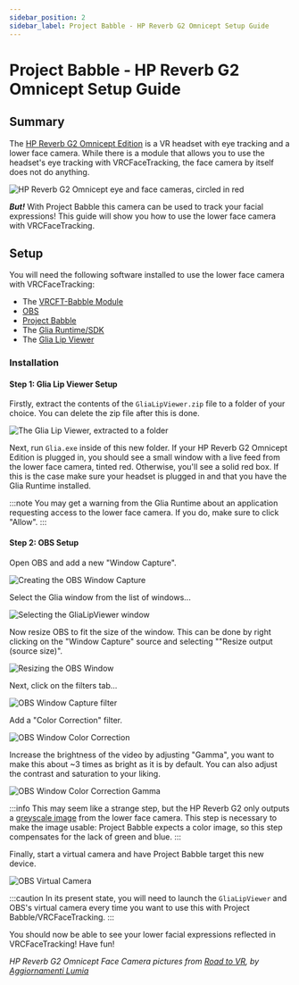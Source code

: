 ```yaml
---
sidebar_position: 2
sidebar_label: Project Babble - HP Reverb G2 Omnicept Setup Guide
---
```


# Project Babble - HP Reverb G2 Omnicept Setup Guide

## Summary

The [HP Reverb G2 Omnicept Edition](https://www.hp.com/us-en/vr/reverb-g2-vr-headset-omnicept-edition.html) is a VR headset with eye tracking and a lower face camera. While there is a module that allows you to use the headset's eye tracking with VRCFaceTracking, the face camera by itself does not do anything.

<div style={{
    width: '50%',
    height: 'auto',
    margin: 'auto',
    display: 'block'
}}>
    <img src={require("../img/babble/hp_face_cams_RTV.jpg").default} alt="HP Reverb G2 Omnicept eye and face cameras, circled in red" />
</div>

***But!*** With Project Babble this camera can be used to track your facial expressions! This guide will show you how to use the lower face camera with VRCFaceTracking.

## Setup

You will need the following software installed to use the lower face camera with VRCFaceTracking:
- The [VRCFT-Babble Module](./babble-setup)
- [OBS](https://obsproject.com/download)
- [Project Babble](https://github.com/SummerSigh/ProjectBabble/releases/latest)
- The [Glia Runtime/SDK](https://developers.hp.com/omnicept/downloads)
- The [Glia Lip Viewer](https://discord.com/channels/849300336128032789/915075185328152606/1122604182130675772)

### Installation

#### Step 1: Glia Lip Viewer Setup

Firstly, extract the contents of the `GliaLipViewer.zip` file to a folder of your choice. You can delete the zip file after this is done.

<div style={{
    width: '50%',
    height: 'auto',
    margin: 'auto',
    display: 'block'
}}>
    <img src={require("../img/babble/babble_unzipped.png").default} alt="The Glia Lip Viewer, extracted to a folder" />
</div>

Next, run `Glia.exe` inside of this new folder. If your HP Reverb G2 Omnicept Edition is plugged in, you should see a small window with a live feed from the lower face camera, tinted red. Otherwise, you'll see a solid red box. If this is the case make sure your headset is plugged in and that you have the Glia Runtime installed.

:::note
You may get a warning from the Glia Runtime about an application requesting access to the lower face camera. If you do, make sure to click "Allow".
:::

#### Step 2: OBS Setup

Open OBS and add a new "Window Capture".

<div style={{
    width: '50%',
    height: 'auto',
    margin: 'auto',
    display: 'block'
}}>
    <img src={require("../img/babble/obs_window_creation.png").default} alt="Creating the OBS Window Capture" />
</div>

Select the Glia window from the list of windows...

<div style={{
    width: '50%',
    height: 'auto',
    margin: 'auto',
    display: 'block'
}}>
    <img src={require("../img/babble/obs_glia_capture.png").default} alt="Selecting the GliaLipViewer window" />
</div>

Now resize OBS to fit the size of the window. This can be done by right clicking on the "Window Capture" source and selecting ""Resize output (source size)".

<div style={{
    width: '50%',
    height: 'auto',
    margin: 'auto',
    display: 'block'
}}>
    <img src={require("../img/babble/obs_window_resize.png").default} alt="Resizing the OBS Window" />
</div>

Next, click on the filters tab...

<div style={{
    width: '50%',
    height: 'auto',
    margin: 'auto',
    display: 'block'
}}>
    <img src={require("../img/babble/obs_window_filter.png").default} alt="OBS Window Capture filter" />
</div>

Add a "Color Correction" filter.

<div style={{
    width: '50%',
    height: 'auto',
    margin: 'auto',
    display: 'block'
}}>
    <img src={require("../img/babble/obs_filter_color_correction.png").default} alt="OBS Window Color Correction" />
</div>

Increase the brightness of the video by adjusting "Gamma", you want to make this about ~3 times as bright as it is by default. You can also adjust the contrast and saturation to your liking.

<div style={{
    width: '50%',
    height: 'auto',
    margin: 'auto',
    display: 'block'
}}>
    <img src={require("../img/babble/obs_filter_gamma.png").default} alt="OBS Window Color Correction Gamma" />
</div>

:::info
This may seem like a strange step, but the HP Reverb G2 only outputs a [greyscale image](https://developers.hp.com/omnicept/docs/unity/usage-examples) from the lower face camera. This step is necessary to make the image usable: Project Babble expects a color image, so this step compensates for the lack of green and blue.
:::

Finally, start a virtual camera and have Project Babble target this new device. 

<div style={{
    width: '50%',
    height: 'auto',
    margin: 'auto',
    display: 'block'
}}>
    <img src={require("../img/babble/obs_virtual_camera.png").default} alt="OBS Virtual Camera" />
</div>

:::caution
In its present state, you will need to launch the `GliaLipViewer` and OBS's virtual camera every time you want to use this with Project Babble/VRCFaceTracking.
:::

You should now be able to see your lower facial expressions reflected in VRCFaceTracking! Have fun!

*HP Reverb G2 Omnicept Face Camera pictures from [Road to VR](https://www.roadtovr.com/hp-reverb-g2-eye-tracking-face-tracking-omnicept/), by [Aggiornamenti Lumia](https://twitter.com/alumia_italia/)*